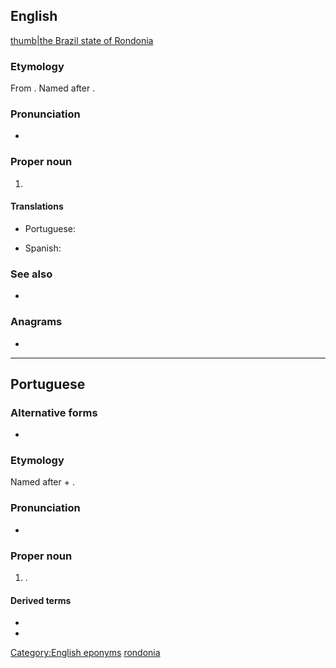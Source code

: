 ==English==
{{wikipedia}}
[[file:Brazil State Rondonia.svg|thumb|the Brazil state of Rondonia]]

===Etymology===
From {{der|en|pt|Rondônia}}. Named after {{w|Cândido Rondon}}.

===Pronunciation===
* {{IPA|en|/ɹɒnˈdəʊnɪə/}}

===Proper noun===
{{en-proper noun}}

# {{place|en|state|r/North Region|c/Brazil|capital=Porto Velho}}

====Translations====
{{trans-top|state in north-western Brazil}}
* Portuguese: {{t+|pt|Rondônia|f}}
{{trans-mid}}
* Spanish: {{t|es|Rondonia|f}}
{{trans-bottom}}

===See also===
* {{pedialite}}

===Anagrams===
* {{anagrams|en|a=adinnoor|nonradio}}

[[Category:English eponyms]]
[[Category:English terms spelled with Ô|rondonia]]

----

==Portuguese==

===Alternative forms===
* {{alter|pt|Rondónia||Portugal}}

===Etymology===
Named after {{w|Cândido Rondon}} + {{af|pt|-ia}}.

===Pronunciation===
{{pt-IPA|br=Rondônia}}
* {{audio|pt|Pt-br Rondônia.ogg|Audio (BR)}}

===Proper noun===
{{pt-proper noun|f}} {{tlb|pt|Brazilian Portuguese spelling}}

# {{place|pt|state|macroregion/pt:North Region|c/pt:Brazil|capital=pt:Porto Velho}}.
#: {{syn|pt|RO|q1=abbreviation}}

====Derived terms====
* {{l|pt|rondoniano}}
* {{l|pt|rondoniense}}

{{cln|pt|eponyms}}